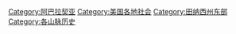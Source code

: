 [[Category:阿巴拉契亚|Category:阿巴拉契亚]]
[[Category:美国各地社会|Category:美国各地社会]]
[[Category:田纳西州东部|Category:田纳西州东部]]
[[Category:各山脉历史|Category:各山脉历史]]